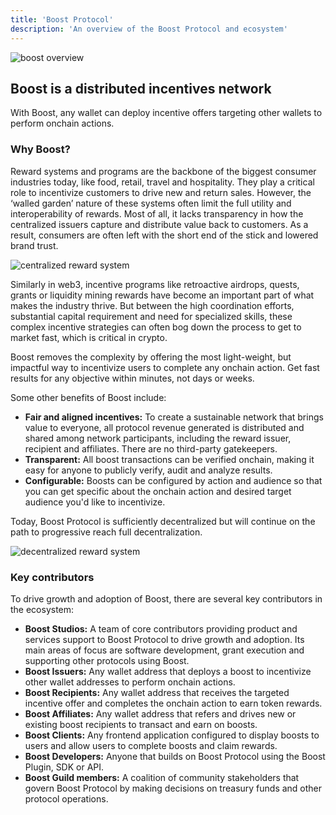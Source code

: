 ```yaml
---
title: 'Boost Protocol'
description: 'An overview of the Boost Protocol and ecosystem'
---
```


<img src="/assets/boost-overview.png" alt="boost overview" />

## Boost is a distributed incentives network
With Boost, any wallet can deploy incentive offers targeting other wallets to perform onchain actions.

### Why Boost?
Reward systems and programs are the backbone of the biggest consumer industries today, like food, retail, travel and hospitality. They play a critical role to incentivize customers to drive new and return sales. However, the ‘walled garden’ nature of these systems often limit the full utility and interoperability of rewards. Most of all, it lacks transparency in how the centralized issuers capture and distribute value back to customers. As a result, consumers are often left with the short end of the stick and lowered brand trust.

<Frame caption="Centralized Reward Systems">
    <img src="/assets/centralized-reward-system.png" alt="centralized reward system" />
</Frame>

Similarly in web3, incentive programs like retroactive airdrops, quests, grants or liquidity mining rewards have become an important part of what makes the industry thrive. But between the high coordination efforts, substantial capital requirement and need for specialized skills, these complex incentive strategies can often bog down the process to get to market fast, which is critical in crypto.

Boost removes the complexity by offering the most light-weight, but impactful way to incentivize users to complete any onchain action. Get fast results for any objective within minutes, not days or weeks.

Some other benefits of Boost include:

* **Fair and aligned incentives:** To create a sustainable network that brings value to everyone, all protocol revenue generated is distributed and shared among network participants, including the reward issuer, recipient and affiliates. There are no third-party gatekeepers.
* **Transparent:** All boost transactions can be verified onchain, making it easy for anyone to publicly verify, audit and analyze results.
* **Configurable:** Boosts can be configured by action and audience so that you can get specific about the onchain action and desired target audience you'd like to incentivize.

Today, Boost Protocol is sufficiently decentralized but will continue on the path to progressive reach full decentralization.

<Frame caption="Decentralized Reward System">
    <img src="/assets/decentralized-reward-system.png" alt="decentralized reward system" />
</Frame>

### Key contributors
To drive growth and adoption of Boost, there are several key contributors in the ecosystem:

* **Boost Studios:** A team of core contributors providing product and services support to Boost Protocol to drive growth and adoption. Its main areas of focus are software development, grant execution and supporting other protocols using Boost.
* **Boost Issuers:** Any wallet address that deploys a boost to incentivize other wallet addresses to perform onchain actions.
* **Boost Recipients:** Any wallet address that receives the targeted incentive offer and completes the onchain action to earn token rewards.
* **Boost Affiliates:** Any wallet address that refers and drives new or existing boost recipients to transact and earn on boosts.
* **Boost Clients:** Any frontend application configured to display boosts to users and allow users to complete boosts and claim rewards.
* **Boost Developers:** Anyone that builds on Boost Protocol using the Boost Plugin, SDK or API.
* **Boost Guild members:** A coalition of community stakeholders that govern Boost Protocol by making decisions on treasury funds and other protocol operations.
